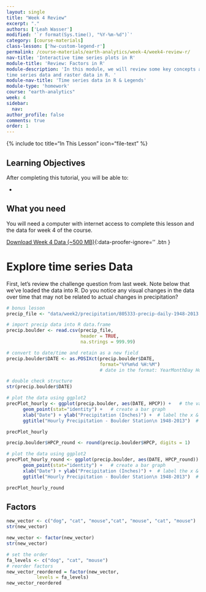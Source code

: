 ```yaml
---
layout: single
title: "Week 4 Review"
excerpt: "."
authors: ['Leah Wasser']
modified: '`r format(Sys.time(), "%Y-%m-%d")`'
category: [course-materials]
class-lesson: ['hw-custom-legend-r']
permalink: /course-materials/earth-analytics/week-4/week4-review-r/
nav-title: 'Interactive time series plots in R'
module-title: 'Review: Factors in R'
module-description: 'In this module, we will review some key concepts associated with both
time series data and raster data in R. '
module-nav-title: 'Time series data in R & Legends'
module-type: 'homework'
course: "earth-analytics"
week: 4
sidebar:
  nav:
author_profile: false
comments: true
order: 1
---
```


{% include toc title="In This Lesson" icon="file-text" %}

<div class='notice--success' markdown="1">

## <i class="fa fa-graduation-cap" aria-hidden="true"></i> Learning Objectives

After completing this tutorial, you will be able to:

*

## <i class="fa fa-check-square-o fa-2" aria-hidden="true"></i> What you need

You will need a computer with internet access to complete this lesson and the data for week 4 of the course.

[<i class="fa fa-download" aria-hidden="true"></i> Download Week 4 Data (~500 MB)](https://ndownloader.figshare.com/files/7525363){:data-proofer-ignore='' .btn }

</div>

# Explore time series Data

First, let's review the challenge question from last week. Note below that we've
loaded the data into R. Do you notice any visual changes in the data over time
that may not be related to actual changes in precipitation?


```r

# bonus lesson
precip_file <- "data/week2/precipitation/805333-precip-daily-1948-2013.csv"

# import precip data into R data.frame
precip.boulder <- read.csv(precip_file,
                           header = TRUE,
                           na.strings = 999.99)

# convert to date/time and retain as a new field
precip.boulder$DATE <- as.POSIXct(precip.boulder$DATE,
                                  format="%Y%m%d %H:%M")
                                  # date in the format: YearMonthDay Hour:Minute

# double check structure
str(precip.boulder$DATE)

# plot the data using ggplot2
precPlot_hourly <- ggplot(precip.boulder, aes(DATE, HPCP)) +   # the variables of interest
      geom_point(stat="identity") +   # create a bar graph
      xlab("Date") + ylab("Precipitation (Inches)") +  # label the x & y axes
      ggtitle("Hourly Precipitation - Boulder Station\n 1948-2013")  # add a title

precPlot_hourly
```


```r
precip.boulder$HPCP_round <- round(precip.boulder$HPCP, digits = 1)

# plot the data using ggplot2
precPlot_hourly_round <- ggplot(precip.boulder, aes(DATE, HPCP_round)) +   # the variables of interest
      geom_point(stat="identity") +   # create a bar graph
      xlab("Date") + ylab("Precipitation (Inches)") +  # label the x & y axes
      ggtitle("Hourly Precipitation - Boulder Station\n 1948-2013")  # add a title

precPlot_hourly_round

```
## Factors

```r

new_vector <- c("dog", "cat", "mouse","cat", "mouse", "cat", "mouse")
str(new_vector)

new_vector <- factor(new_vector)
str(new_vector)

# set the order
fa_levels <- c("dog", "cat", "mouse")
# reorder factors
new_vector_reordered = factor(new_vector,
           levels = fa_levels)
new_vector_reordered
```
